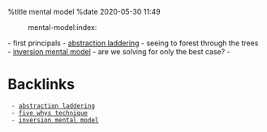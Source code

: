 %title mental model
%date 2020-05-30 11:49

:mental-model:index:

- first principals
- [[78|abstraction laddering]] - seeing to forest through the trees 
- [[83|inversion mental model]] - are we solving for only the best case?
- 
= Backlinks =
  - [[78|abstraction laddering]]
  - [[80|five whys technique]]
  - [[83|inversion mental model]]
